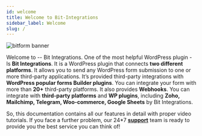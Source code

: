```yaml
---
id: welcome
title: Welcome to Bit-Integrations
sidebar_label: Welcome
slug: /
---
```



<Image src="_banner_bitintegrations" w="800" alt="bitform banner"/>

Welcome to -- Bit Integrations. One of the most helpful WordPress plugin - Is **Bit Integrations**. It is a WordPress plugin that connects **two different platforms**. It allows you to send any WordPress form submission to one or more third-party applications. It’s provided third-party integrations with **WordPress popular forms Builder plugins**. You can integrate your form with more than **20+** third-party platforms. It also provides **Webhooks**. You can integrate with **third-party platforms** and **WP plugins**, including **Zoho, Mailchimp, Telegram, Woo-commerce, Google Sheets** by Bit Integrations.
 
So, this documentation contains all our features in detail with proper video tutorials. 
If you face a further problem, our 24*7 **<a href="mailto:support@bitapps.pro">support</a>** team is ready to provide you the best service you can think of!